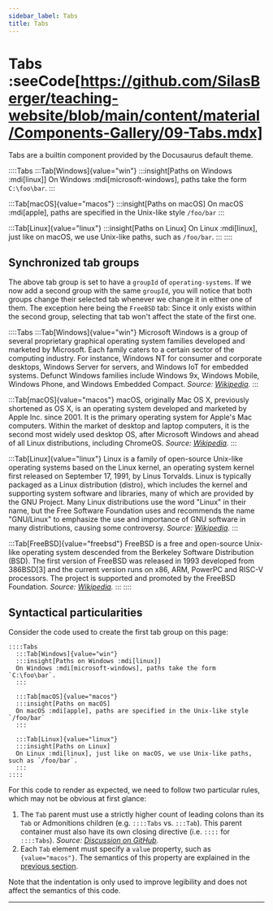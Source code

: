 ```yaml
---
sidebar_label: Tabs
title: Tabs
---
```


# Tabs :seeCode[https://github.com/SilasBerger/teaching-website/blob/main/content/material/Components-Gallery/09-Tabs.mdx]
Tabs are a builtin component provided by the Docusaurus default theme.

::::Tabs
  :::Tab[Windows]{value="win"}
  :::insight[Paths on Windows :mdi[linux]]
  On Windows :mdi[microsoft-windows], paths take the form `C:\foo\bar`.
  :::

  :::Tab[macOS]{value="macos"}
  :::insight[Paths on macOS]
  On macOS :mdi[apple], paths are specified in the Unix-like style `/foo/bar`
  :::

  :::Tab[Linux]{value="linux"}
  :::insight[Paths on Linux]
  On Linux :mdi[linux], just like on macOS, we use Unix-like paths, such as `/foo/bar`.
  :::
::::

## Synchronized tab groups
The above tab group is set to have a `groupId` of `operating-systems`. If we now add a second group with the same `groupId`, you will notice that both groups change their selected tab whenever we change it in either one of them. The  exception here being the `FreeBSD` tab: Since it only exists within the second group, selecting that tab won't affect the state of the first one.

::::Tabs
  :::Tab[Windows]{value="win"}
  Microsoft Windows is a group of several proprietary graphical operating system families developed and marketed by Microsoft. Each family caters to a certain sector of the computing industry. For instance, Windows NT for consumer and corporate desktops, Windows Server for servers, and Windows IoT for embedded systems. Defunct Windows families include Windows 9x, Windows Mobile, Windows Phone, and Windows Embedded Compact. _Source: [Wikipedia](https://en.wikipedia.org/wiki/Microsoft_Windows)._
  :::

  :::Tab[macOS]{value="macos"}
  macOS, originally Mac OS X, previously shortened as OS X, is an operating system developed and marketed by Apple Inc. since 2001. It is the primary operating system for Apple's Mac computers. Within the market of desktop and laptop computers, it is the second most widely used desktop OS, after Microsoft Windows and ahead of all Linux distributions, including ChromeOS. _Source: [Wikipedia](https://en.wikipedia.org/wiki/MacOS)._
  :::

  :::Tab[Linux]{value="linux"}
  Linux is a family of open-source Unix-like operating systems based on the Linux kernel, an operating system kernel first released on September 17, 1991, by Linus Torvalds. Linux is typically packaged as a Linux distribution (distro), which includes the kernel and supporting system software and libraries, many of which are provided by the GNU Project. Many Linux distributions use the word "Linux" in their name, but the Free Software Foundation uses and recommends the name "GNU/Linux" to emphasize the use and importance of GNU software in many distributions, causing some controversy. _Source: [Wikipedia](https://en.wikipedia.org/wiki/Linux)._
  :::

  :::Tab[FreeBSD]{value="freebsd"}
  FreeBSD is a free and open-source Unix-like operating system descended from the Berkeley Software Distribution (BSD). The first version of FreeBSD was released in 1993 developed from 386BSD[3] and the current version runs on x86, ARM, PowerPC and RISC-V processors. The project is supported and promoted by the FreeBSD Foundation. _Source: [Wikipedia](https://en.wikipedia.org/wiki/FreeBSD)._
  :::
::::

## Syntactical particularities
Consider the code used to create the first tab group on this page:

```mdx
::::Tabs
  :::Tab[Windows]{value="win"}
  :::insight[Paths on Windows :mdi[linux]]
  On Windows :mdi[microsoft-windows], paths take the form `C:\foo\bar`.
  :::

  :::Tab[macOS]{value="macos"}
  :::insight[Paths on macOS]
  On macOS :mdi[apple], paths are specified in the Unix-like style `/foo/bar`
  :::

  :::Tab[Linux]{value="linux"}
  :::insight[Paths on Linux]
  On Linux :mdi[linux], just like on macOS, we use Unix-like paths, such as `/foo/bar`.
  :::
::::
```

For this code to render as expected, we need to follow two particular rules, which may not be obvious at first glance:
1. The `Tab` parent must use a strictly higher count of leading colons than its `Tab` or Admonitions children (e.g. `::::Tabs` vs. `:::Tab`). This parent container must also have its own closing directive (i.e. `::::` for `::::Tabs`). _Source: [Discussion on GitHub](https://github.com/micromark/micromark-extension-directive/issues/8#issuecomment-965878986)._
2. Each `Tab` element must specify a `value` property, such as `{value="macos"}`. The semantics of this property are explained in the [previous section](#synchronized-tab-groups).

Note that the indentation is only used to improve legibility and does not affect the semantics of this code.

---
